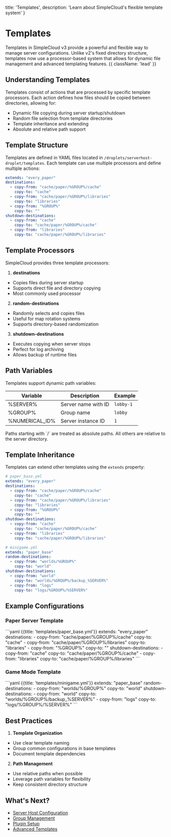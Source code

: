 
  title: 'Templates',
  description: 'Learn about SimpleCloud\'s flexible template system'
}

# Templates

Templates in SimpleCloud v3 provide a powerful and flexible way to manage server configurations. Unlike v2's fixed directory structure, templates now use a processor-based system that allows for dynamic file management and advanced templating features. {{ className: 'lead' }}

## Understanding Templates

Templates consist of actions that are processed by specific template processors. Each action defines how files should be copied between directories, allowing for:

- Dynamic file copying during server startup/shutdown
- Random file selection from template directories
- Template inheritance and extending
- Absolute and relative path support

## Template Structure

Templates are defined in YAML files located in `/droplets/serverhost-droplet/templates`. Each template can use multiple processors and define multiple actions:

```yaml
extends: "every_paper"
destinations:
  - copy-from: "cache/paper/%GROUP%/cache"
    copy-to: "cache"
  - copy-from: "cache/paper/%GROUP%/libraries"
    copy-to: "libraries"
  - copy-from: "%GROUP%"
    copy-to: ""
shutdown-destinations:
  - copy-from: "cache"
    copy-to: "cache/paper/%GROUP%/cache"
  - copy-from: "libraries"
    copy-to: "cache/paper/%GROUP%/libraries"
```

## Template Processors

SimpleCloud provides three template processors:

1. **destinations**
- Copies files during server startup
- Supports direct file and directory copying
- Most commonly used processor

2. **random-destinations**
- Randomly selects and copies files
- Useful for map rotation systems
- Supports directory-based randomization

3. **shutdown-destinations**
- Executes copying when server stops
- Perfect for log archiving
- Allows backup of runtime files

## Path Variables

Templates support dynamic path variables:

| Variable | Description | Example |
|----------|-------------|---------|
| %SERVER% | Server name with ID | `lobby-1` |
| %GROUP% | Group name | `lobby` |
| %NUMERICAL_ID% | Server instance ID | `1` |

<Note>
    Paths starting with `/` are treated as absolute paths. All others are relative to the server directory.
</Note>

## Template Inheritance

Templates can extend other templates using the `extends` property:

```yaml
# paper_base.yml
extends: "every_paper"
destinations:
  - copy-from: "cache/paper/%GROUP%/cache"
    copy-to: "cache"
  - copy-from: "cache/paper/%GROUP%/libraries"
    copy-to: "libraries"
  - copy-from: "%GROUP%"
    copy-to: ""
shutdown-destinations:
  - copy-from: "cache"
    copy-to: "cache/paper/%GROUP%/cache"
  - copy-from: "libraries"
    copy-to: "cache/paper/%GROUP%/libraries"

# minigame.yml
extends: "paper_base"
random-destinations:
  - copy-from: "worlds/%GROUP%"
    copy-to: "world"
shutdown-destinations:
  - copy-from: "world"
    copy-to: "worlds/%GROUP%/backup_%SERVER%"
  - copy-from: "logs"
    copy-to: "logs/%GROUP%/%SERVER%"
```

## Example Configurations

### Paper Server Template
<CodeGroup>
    ```yaml {{title: 'templates/paper_base.yml'}}
    extends: "every_paper"
    destinations:
    - copy-from: "cache/paper/%GROUP%/cache"
    copy-to: "cache"
    - copy-from: "cache/paper/%GROUP%/libraries"
    copy-to: "libraries"
    - copy-from: "%GROUP%"
    copy-to: ""
    shutdown-destinations:
    - copy-from: "cache"
    copy-to: "cache/paper/%GROUP%/cache"
    - copy-from: "libraries"
    copy-to: "cache/paper/%GROUP%/libraries"
    ```
</CodeGroup>

### Game Mode Template
<CodeGroup>
    ```yaml {{title: 'templates/minigame.yml'}}
    extends: "paper_base"
    random-destinations:
    - copy-from: "worlds/%GROUP%"
    copy-to: "world"
    shutdown-destinations:
    - copy-from: "world"
    copy-to: "worlds/%GROUP%/backup_%SERVER%"
    - copy-from: "logs"
    copy-to: "logs/%GROUP%/%SERVER%"
    ```
</CodeGroup>

## Best Practices

1. **Template Organization**
- Use clear template naming
- Group common configurations in base templates
- Document template dependencies

2. **Path Management**
- Use relative paths when possible
- Leverage path variables for flexibility
- Keep consistent directory structure

## What's Next?

- [Server Host Configuration](/droplet/serverhost)
- [Group Management](/groups)
- [Plugin Setup](/plugins)
- [Advanced Templates](/advanced-templates)
